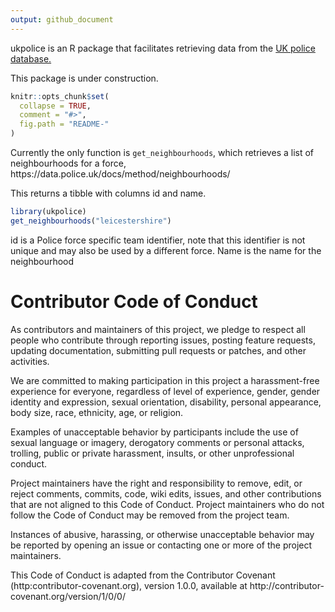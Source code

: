 ```yaml
---
output: github_document
---
```


ukpolice is an R package that facilitates retrieving data from the [UK police database.](https://data.police.uk/)

This package is under construction.

<!-- README.md is generated from README.Rmd. Please edit that file -->

```r
knitr::opts_chunk$set(
  collapse = TRUE,
  comment = "#>",
  fig.path = "README-"
)
```

Currently the only function is `get_neighbourhoods`, which retrieves a list of neighbourhoods for a force, https://data.police.uk/docs/method/neighbourhoods/

This returns a tibble with columns id and name. 

```r

library(ukpolice)
get_neighbourhoods("leicestershire")

```

id is a Police force specific team identifier, note that this identifier is not unique and may also be used by a different force. Name is the name for the neighbourhood

# Contributor Code of Conduct

As contributors and maintainers of this project, we pledge to respect all people who 
contribute through reporting issues, posting feature requests, updating documentation,
submitting pull requests or patches, and other activities.

We are committed to making participation in this project a harassment-free experience for
everyone, regardless of level of experience, gender, gender identity and expression,
sexual orientation, disability, personal appearance, body size, race, ethnicity, age, or religion.

Examples of unacceptable behavior by participants include the use of sexual language or
imagery, derogatory comments or personal attacks, trolling, public or private harassment,
insults, or other unprofessional conduct.

Project maintainers have the right and responsibility to remove, edit, or reject comments,
commits, code, wiki edits, issues, and other contributions that are not aligned to this 
Code of Conduct. Project maintainers who do not follow the Code of Conduct may be removed 
from the project team.

Instances of abusive, harassing, or otherwise unacceptable behavior may be reported by 
opening an issue or contacting one or more of the project maintainers.

This Code of Conduct is adapted from the Contributor Covenant 
(http:contributor-covenant.org), version 1.0.0, available at 
http://contributor-covenant.org/version/1/0/0/

